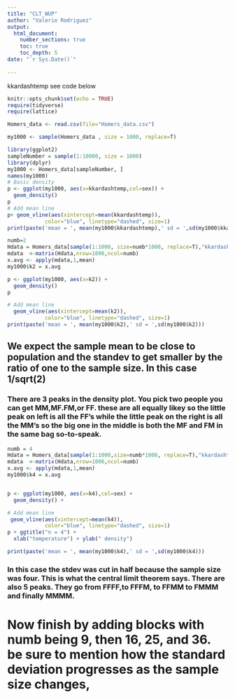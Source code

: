 ```yaml
---
title: "CLT_WUP"
author: "Valerie Rodriguez"
output: 
  html_document:
    number_sections: true
    toc: true
    toc_depth: 5
date: "`r Sys.Date()`"    
    
---
```


kkardashtemp  see code below

```r
knitr::opts_chunk$set(echo = TRUE)
require(tidyverse)
require(lattice)
```

```r
Homers_data <- read.csv(file="Homers_data.csv")

my1000 <- sample(Homers_data , size = 1000, replace=T)

```

```r

library(ggplot2)
sampleNumber = sample(1:10000, size = 1000)
library(dplyr)
my1000 <- Homers_data[sampleNumber, ]
names(my1000)
# Basic density
p <- ggplot(my1000, aes(x=kkardashtemp,col=sex)) + 
  geom_density()
p
# Add mean line
p+ geom_vline(aes(xintercept=mean(kkardashtemp)),
            color="blue", linetype="dashed", size=1)
print(paste('mean = ', mean(my1000$kkardashtemp),' sd = ',sd(my1000$kkardashtemp)))
```


```r
numb=2
Hdata = Homers_data[sample(1:1000, size=numb*1000, replace=T),"kkardashtemp"]
mdata  <-matrix(Hdata,nrow=1000,ncol=numb)
x.avg <- apply(mdata,1,mean)
my1000$k2 = x.avg

p <- ggplot(my1000, aes(x=k2)) + 
  geom_density() 
p

# Add mean line
  geom_vline(aes(xintercept=mean(k2)),
            color="blue", linetype="dashed", size=1)
print(paste('mean = ', mean(my1000$k2),' sd = ',sd(my1000$k2)))

```
## We expect the sample mean to be close to population and the standev to get smaller by the ratio of one to the sample size. In this case 1/sqrt(2)

### There are 3 peaks in the density plot. You pick two people you can get MM,MF.FM,or FF. these are all equally likey so the little peak on left is all the FF's while the little peak on the right is all the MM's so the big one in the middle is both the MF and FM in the same bag so-to-speak.  

```r
numb = 4
Hdata = Homers_data[sample(1:1000,size=numb*1000, replace=T),"kkardashtemp"]
mdata  <-matrix(Hdata,nrow=1000,ncol=numb)
x.avg <- apply(mdata,1,mean)
my1000$k4 = x.avg


p <- ggplot(my1000, aes(x=k4),col=sex) + 
  geom_density() +

# Add mean line
 geom_vline(aes(xintercept=mean(k4)),
            color="blue", linetype="dashed", size=1)
p + ggtitle("n = 4") +
  xlab("temperature") + ylab(" density")

print(paste('mean = ', mean(my1000$k4),' sd = ',sd(my1000$k4)))

```

### In this case the stdev was cut in half because the sample size was four. This is what the central limit theorem says. There are also 5 peaks. They go from FFFF,to FFFM, to FFMM to FMMM and finally MMMM.

# Now finish by adding blocks with numb being 9, then 16, 25, and 36. be sure to mention how the standard deviation progresses as the sample size changes,